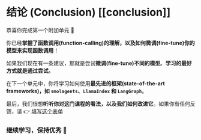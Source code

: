 # 结论 (Conclusion) [[conclusion]]

恭喜你完成第一个附加单元 🥳

你已经**掌握了函数调用(function-calling)的理解，以及如何微调(fine-tune)你的模型来实现函数调用**！

如果我们现在有一条建议，那就是尝试**微调(fine-tune)不同的模型**。**学习的最好方式就是通过尝试。**

在下一个单元中，你将学习如何使用**最先进的框架(state-of-the-art frameworks)，如 `smolagents`、`LlamaIndex` 和 `LangGraph`**。

最后，我们很想**听听你对这门课程的看法，以及我们如何改进它**。如果你有任何反馈，请 👉 [填写这个表单](https://docs.google.com/forms/d/e/1FAIpQLSe9VaONn0eglax0uTwi29rIn4tM7H2sYmmybmG5jJNlE5v0xA/viewform?usp=dialog)

### 继续学习，保持优秀 🤗